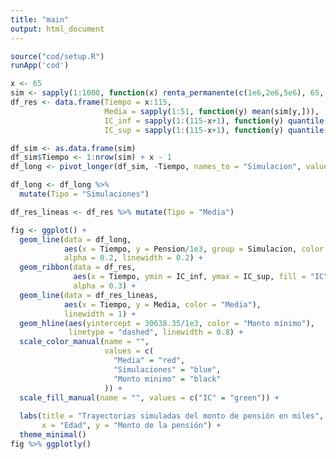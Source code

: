 ```yaml
---
title: "main"
output: html_document
---
```


```r
source("cod/setup.R")
runApp('cod')
```

```r
x <- 65
sim <- sapply(1:1000, function(x) renta_permanente(c(1e6,2e6,5e6), 65, 38e6, 0, intereses(65))$pension)
df_res <- data.frame(Tiempo = x:115,
                     Media = sapply(1:51, function(y) mean(sim[y,])),
                     IC_inf = sapply(1:(115-x+1), function(y) quantile(sim[y,], 0.05)),
                     IC_sup = sapply(1:(115-x+1), function(y) quantile(sim[y,], 0.95)))
```

```r
df_sim <- as.data.frame(sim)
df_sim$Tiempo <- 1:nrow(sim) + x - 1
df_long <- pivot_longer(df_sim, -Tiempo, names_to = "Simulacion", values_to = "Pension")

df_long <- df_long %>%
  mutate(Tipo = "Simulaciones")

df_res_lineas <- df_res %>% mutate(Tipo = "Media")

fig <- ggplot() +
  geom_line(data = df_long,
            aes(x = Tiempo, y = Pension/1e3, group = Simulacion, color = "Simulaciones"),
            alpha = 0.2, linewidth = 0.2) +
  geom_ribbon(data = df_res, 
              aes(x = Tiempo, ymin = IC_inf, ymax = IC_sup, fill = "IC"),
              alpha = 0.3) +
  geom_line(data = df_res_lineas, 
            aes(x = Tiempo, y = Media, color = "Media"),
            linewidth = 1) +
  geom_hline(aes(yintercept = 30638.35/1e3, color = "Monto mínimo"),
             linetype = "dashed", linewidth = 0.8) +
  scale_color_manual(name = "",
                     values = c(
                       "Media" = "red",
                       "Simulaciones" = "blue",
                       "Monto mínimo" = "black"
                     )) +
  scale_fill_manual(name = "", values = c("IC" = "green")) +
  
  labs(title = "Trayectorias simuladas del monto de pensión en miles",
       x = "Edad", y = "Monto de la pensión") +
  theme_minimal() 
fig %>% ggplotly()
```

